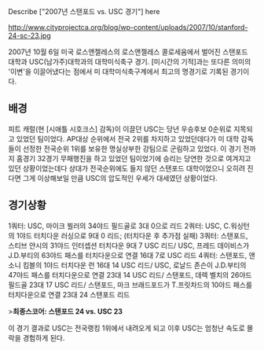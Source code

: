 Describe ["2007년 스탠포드 vs. USC 경기"] here


http://www.cityprojectca.org/blog/wp-content/uploads/2007/10/stanford-24-sc-23.jpg


2007년 10월 6일 미국 로스앤젤레스의 로스앤젤레스 콜로세움에서 벌어진 스탠포드 대학과 USC(남가주)대학과의 대학미식축구 경기. [미시간의 기적]과는 또다른 의미의 '이변'을 이끌어냈다는 점에서 미 대학미식축구계에서 최고의 명경기로 기록된 경기이다.

== 배경 ==
피트 캐럴(현 [시애틀 시호크스] 감독)이 이끌던 USC는 당년 우승후보 0순위로 지목되고 있었던 팀이었다. AP대상 순위에서 전국 2위를 차지하고 있었던데다가 미 대학 감독들이 선정한 전국순위 1위를 보유한 명실상부한 강팀으로 군림하고 있었다. 이 경기 전까지 홈경기 32경기 무패행진을 하고 있었던 팀이었기에 승리는 당연한 것으로 여겨지고 있던 상황이었는데다 상대가 전국순위에도 들지 않던 스탠포드 대학이었으니 오히려 진다면 그게 이상해보일 만큼 USC의 압도적인 우세가 대세였던 상황이었다.


== 경기상황 ==
1쿼터: USC, 마이크 뷜러의 34야드 필드골로 3대 0으로 리드
2쿼터: USC, C.워싱턴의 1야드 터치다운 러싱으로 9대 0 리드; (터치다운 후 추가점 실패)
3쿼터: 스탠포드, 스티브 얀시의 31야드 인터셉션 터치다운 9대 7 USC 리드/ USC, 프레드 데이비스가 J.D.부티의 63야드 패스를 터치다운으로 연결 16대 7로 USC 리드
4쿼터: 스탠포드, 앤소니 킴블의 1야드 터치다운 런 16대 14 USC 리드/ USC, 로날드 존슨이 J.D.부티의 47야드 패스를 터치다운으로 연결 23대 14 USC 리드/ 스탠포드, 데렉 벨치의 26야드 필드골 23대 17 USC 리드/ 스탠포드, 마크 브래드포드가 T.프릿차드의 10야드 패스를 터치다운으로 연결 23대 24 스탠포드 리드


>'''최종스코어: 스탠포드 24 vs. USC 23'''

이 경기 결과로 USC는 전국랭킹 1위에서 내려오게 되고 이후 USC는 엄청난 속도로 몰락을 경험하게 된다.
